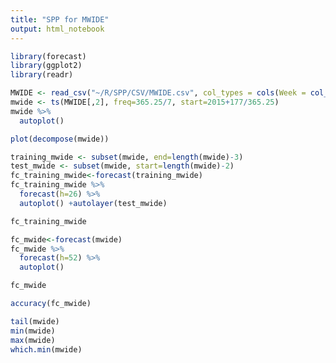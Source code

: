```yaml
---
title: "SPP for MWIDE"
output: html_notebook
---
```


```r
library(forecast)
library(ggplot2)
library(readr)
```

```r
MWIDE <- read_csv("~/R/SPP/CSV/MWIDE.csv", col_types = cols(Week = col_date(format = "%Y-%m-%d")))
mwide <- ts(MWIDE[,2], freq=365.25/7, start=2015+177/365.25)
mwide %>%
  autoplot()
```

```r
plot(decompose(mwide))
```

```r
training_mwide <- subset(mwide, end=length(mwide)-3)
test_mwide <- subset(mwide, start=length(mwide)-2)
fc_training_mwide<-forecast(training_mwide)
fc_training_mwide %>%
  forecast(h=26) %>%
  autoplot() +autolayer(test_mwide)
```

```r
fc_training_mwide
```

```r
fc_mwide<-forecast(mwide)
fc_mwide %>%
  forecast(h=52) %>%
  autoplot()
```

```r
fc_mwide
```

```r
accuracy(fc_mwide)
```

```r
tail(mwide)
min(mwide)
max(mwide)
which.min(mwide)
```